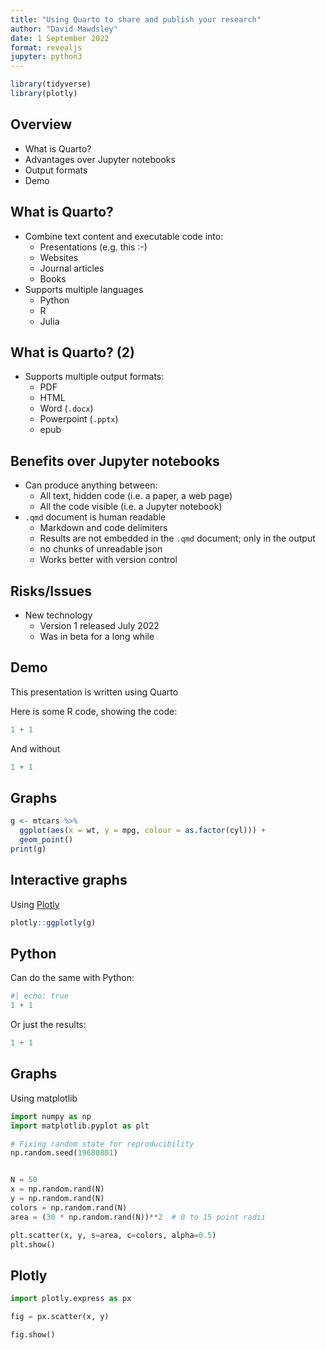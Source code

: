 ```yaml
---
title: "Using Quarto to share and publish your research"
author: "David Mawdsley"
date: 1 September 2022
format: revealjs
jupyter: python3 
---
```


```r
library(tidyverse)
library(plotly)
```


## Overview 

- What is Quarto?
- Advantages over Jupyter notebooks
- Output formats
- Demo

## What is Quarto?

- Combine text content and executable code into:
  - Presentations (e.g. this :-)
  - Websites
  - Journal articles
  - Books
- Supports multiple languages
  - Python
  - R
  - Julia
  


## What is Quarto? (2)

- Supports multiple output formats:
  - PDF
  - HTML
  - Word (`.docx`)
  - Powerpoint (`.pptx`)
  - epub

## Benefits over Jupyter notebooks

- Can produce anything between:
  - All text, hidden code (i.e. a paper, a web page)
  - All the code visible (i.e. a Jupyter notebook)
- `.qmd` document is human readable
  - Markdown and code delimiters
  - Results are not embedded in the `.qmd` document; only in the output
  - no chunks of unreadable json
  - Works better with version control

## Risks/Issues

- New technology
  - Version 1 released July 2022
  - Was in beta for a long while

## Demo 

This presentation is written using Quarto

Here is some R code, showing the code:

```r
1 + 1
```

And without

```r
1 + 1
```

## Graphs

```r
g <- mtcars %>% 
  ggplot(aes(x = wt, y = mpg, colour = as.factor(cyl))) + 
  geom_point()
print(g)
```

## Interactive graphs

Using [Plotly](https://plotly.com/r/)

```r
plotly::ggplotly(g)

```



## Python

Can do the same with Python:


```python
#| echo: true
1 + 1
```

Or just the results:

```python
1 + 1
```


## Graphs

Using matplotlib

```python
import numpy as np
import matplotlib.pyplot as plt

# Fixing random state for reproducibility
np.random.seed(19680801)


N = 50
x = np.random.rand(N)
y = np.random.rand(N)
colors = np.random.rand(N)
area = (30 * np.random.rand(N))**2  # 0 to 15 point radii

plt.scatter(x, y, s=area, c=colors, alpha=0.5)
plt.show()
```


## Plotly

```python
import plotly.express as px

fig = px.scatter(x, y)

fig.show()

```



